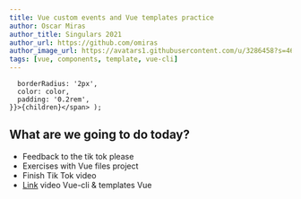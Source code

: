 ```yaml
---
title: Vue custom events and Vue templates practice
author: Oscar Miras
author_title: Singulars 2021
author_url: https://github.com/omiras
author_image_url: https://avatars1.githubusercontent.com/u/3286458?s=460&v=4
tags: [vue, components, template, vue-cli]
---
```


      borderRadius: '2px',
      color: color,
      padding: '0.2rem',
    }}>{children}</span> );

## __<Highlight color="#ff8000">What are we going to do today?</Highlight>__


* Feedback to the tik tok please
* Exercises with Vue files project
* Finish Tik Tok video
* [Link](https://netmind.zoom.us/rec/share/PE0zXExh-orv1ItksnZBGl69FC1kFMbdmzXE-doMXOq6okR0x4PKo9FmNfuGLsMI.a_jkcuy9Ebz15fMy?startTime=1612349797000) video Vue-cli & templates Vue


